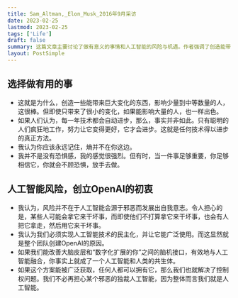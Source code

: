 ```yaml
---
title: Sam_Altman,_Elon_Musk_2016年9月采访
date: 2023-02-25
lastmod: 2023-02-25
tags: ['Life']
draft: false
summary: 这篇文章主要讨论了做有意义的事情和人工智能的风险与机遇。作者强调了创造能带来变化的事物的重要性,以及技术进步背后的努力。关于人工智能,文章提出了民主化AI技术和人机融合的观点,认为这可以解决AI控制权的问题。
layout: PostSimple
---
```


## 选择做有用的事

- 这就是为什么，创造一些能带来巨大变化的东西，影响少量到中等数量的人，这很棒。但即使只带来了很小的变化，如果能影响大量的人，也一样出色。
- 如果人们认为，每一年技术都会自动进步，那么，事实并非如此。只有聪明的人们疯狂地工作，努力让它变得更好，它才会进步。这就是任何技术得以进步的真正方法。
- 我认为你应该永远记住，熵并不在你这边。
- 我并不是没有恐惧感，我的感觉很强烈。但有时，当一件事足够重要，你足够相信它，你就会不顾恐惧，放手去做。

## 人工智能风险，创立OpenAI的初衷

- 我认为，风险并不在于人工智能会源于邪恶而发展出自我意志。令人担心的是，某些人可能会拿它来干坏事，而即使他们不打算拿它来干坏事，也会有人把它拿走，然后用它来干坏事。
- 我认为我们必须实现人工智能技术的民主化，并让它能广泛使用。而这显然就是整个团队创建OpenAI的原因。
- 如果我们能改善大脑皮层和“数字化扩展的你”之间的脑机接口，有效地与人工智能融合，你事实上就成了一个人工智能和人类的共生体。
- 如果这个方案能被广泛获取，任何人都可以拥有它，那么我们也就解决了控制权问题。我们不必再担心某个邪恶的独裁人工智能，因为整体而言我们就是人工智能。
